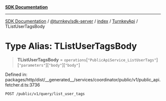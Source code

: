 [**SDK Documentation**](../../../../../../README.mdx)

***

[SDK Documentation](../../../../../../packages.mdx) / [@turnkey/sdk-server](../../../../README.mdx) / [index](../../../README.mdx) / [TurnkeyApi](../README.mdx) / TListUserTagsBody

# Type Alias: TListUserTagsBody

> **TListUserTagsBody** = `operations`\[`"PublicApiService_ListUserTags"`\]\[`"parameters"`\]\[`"body"`\]\[`"body"`\]

Defined in: packages/http/dist/\_\_generated\_\_/services/coordinator/public/v1/public\_api.fetcher.d.ts:3736

`POST /public/v1/query/list_user_tags`
